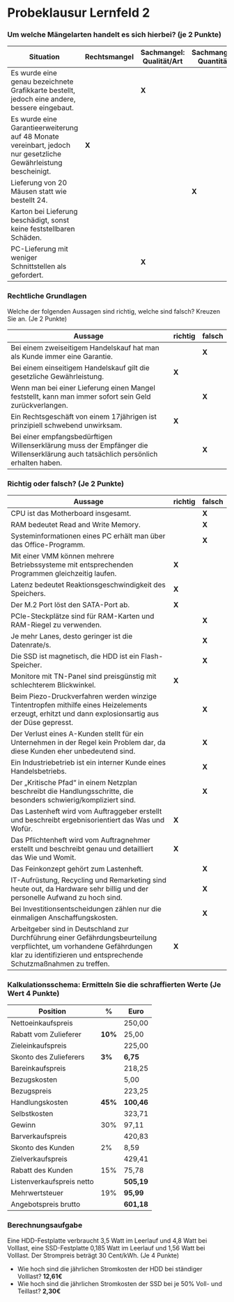 # Probeklausur Lernfeld 2

### Um welche Mängelarten handelt es sich hierbei? (je 2 Punkte)

| Situation                                                                                                      | Rechtsmangel | Sachmangel: Qualität/Art | Sachmangel: Quantität | Kein Mangel |
| -------------------------------------------------------------------------------------------------------------- | ------------ | ------------------------ | --------------------- | ----------- |
| Es wurde eine genau bezeichnete Grafikkarte bestellt, jedoch eine andere, bessere eingebaut.                   |              | <b>X</b>                 |                       |             |
| Es wurde eine Garantieerweiterung auf 48 Monate vereinbart, jedoch nur gesetzliche Gewährleistung bescheinigt. | <b>X</b>     |                          |                       |             |
| Lieferung von 20 Mäusen statt wie bestellt 24.                                                                 |              |                          | <b>X</b>              |             |
| Karton bei Lieferung beschädigt, sonst keine feststellbaren Schäden.                                           |              |                          |                       | <b>X</b>    |
| PC-Lieferung mit weniger Schnittstellen als gefordert.                                                         |              | <b>X</b>                 |                       |             |

### Rechtliche Grundlagen

Welche der folgenden Aussagen sind richtig, welche sind falsch? Kreuzen Sie an. (Je 2 Punkte)

| Aussage                                                                                                                            | richtig  | falsch   |
| ---------------------------------------------------------------------------------------------------------------------------------- | -------- | -------- |
| Bei einem zweiseitigem Handelskauf hat man als Kunde immer eine Garantie.                                                          |          | <b>X</b> |
| Bei einem einseitigem Handelskauf gilt die gesetzliche Gewährleistung.                                                             | <b>X</b> |          |
| Wenn man bei einer Lieferung einen Mangel feststellt, kann man immer sofort sein Geld zurückverlangen.                             |          | <b>X</b> |
| Ein Rechtsgeschäft von einem 17jährigen ist prinzipiell schwebend unwirksam.                                                       | <b>X</b> |          |
| Bei einer empfangsbedürftigen Willenserklärung muss der Empfänger die Willenserklärung auch tatsächlich persönlich erhalten haben. |          | <b>X</b> |

### Richtig oder falsch? (Je 2 Punkte)

| Aussage                                                                                                                                                                                     | richtig  | falsch   |
| ------------------------------------------------------------------------------------------------------------------------------------------------------------------------------------------- | -------- | -------- |
| CPU ist das Motherboard insgesamt.                                                                                                                                                          |          | <b>X</b> |
| RAM bedeutet Read and Write Memory.                                                                                                                                                         |          | <b>X</b> |
| Systeminformationen eines PC erhält man über das Office-Programm.                                                                                                                           |          | <b>X</b> |
| Mit einer VMM können mehrere Betriebssysteme mit entsprechenden Programmen gleichzeitig laufen.                                                                                             | <b>X</b> |          |
| Latenz bedeutet Reaktionsgeschwindigkeit des Speichers.                                                                                                                                     | <b>X</b> |          |
| Der M.2 Port löst den SATA-Port ab.                                                                                                                                                         | <b>X</b> |          |
| PCIe-Steckplätze sind für RAM-Karten und RAM-Riegel zu verwenden.                                                                                                                           |          | <b>X</b> |
| Je mehr Lanes, desto geringer ist die Datenrate/s.                                                                                                                                          |          | <b>X</b> |
| Die SSD ist magnetisch, die HDD ist ein Flash-Speicher.                                                                                                                                     |          | <b>X</b> |
| Monitore mit TN-Panel sind preisgünstig mit schlechterem Blickwinkel.                                                                                                                       | <b>X</b> |          |
| Beim Piezo-Druckverfahren werden winzige Tintentropfen mithilfe eines Heizelements erzeugt, erhitzt und dann explosionsartig aus der Düse gepresst.                                         |          | <b>X</b> |
| Der Verlust eines A-Kunden stellt für ein Unternehmen in der Regel kein Problem dar, da diese Kunden eher unbedeutend sind.                                                                 |          | <b>X</b> |
| Ein Industriebetrieb ist ein interner Kunde eines Handelsbetriebs.                                                                                                                          |          | <b>X</b> |
| Der „Kritische Pfad“ in einem Netzplan beschreibt die Handlungsschritte, die besonders schwierig/kompliziert sind.                                                                          |          | <b>X</b> |
| Das Lastenheft wird vom Auftraggeber erstellt und beschreibt ergebnisorientiert das Was und Wofür.                                                                                          | <b>X</b> |          |
| Das Pflichtenheft wird vom Auftragnehmer erstellt und beschreibt genau und detailliert das Wie und Womit.                                                                                   | <b>X</b> |          |
| Das Feinkonzept gehört zum Lastenheft.                                                                                                                                                      |          | <b>X</b> |
| IT-Aufrüstung, Recycling und Remarketing sind heute out, da Hardware sehr billig und der personelle Aufwand zu hoch sind.                                                                   |          | <b>X</b> |
| Bei Investitionsentscheidungen zählen nur die einmaligen Anschaffungskosten.                                                                                                                |          | <b>X</b> |
| Arbeitgeber sind in Deutschland zur Durchführung einer Gefährdungsbeurteilung verpflichtet, um vorhandene Gefährdungen klar zu identifizieren und entsprechende Schutzmaßnahmen zu treffen. | <b>X</b> |          |

### Kalkulationsschema: Ermitteln Sie die schraffierten Werte (Je Wert 4 Punkte)

| Position                  | %          | Euro          |
| ------------------------- | ---------- | ------------- |
| Nettoeinkaufspreis        |            | 250,00        |
| Rabatt vom Zulieferer     | <b>10%</b> | 25,00         |
| Zieleinkaufspreis         |            | 225,00        |
| Skonto des Zulieferers    | <b>3%</b>  | <b>6,75</b>   |
| Bareinkaufspreis          |            | 218,25        |
| Bezugskosten              |            | 5,00          |
| Bezugspreis               |            | 223,25        |
| Handlungskosten           | <b>45%</b> | <b>100,46</b> |
| Selbstkosten              |            | 323,71        |
| Gewinn                    | 30%        | 97,11         |
| Barverkaufspreis          |            | 420,83        |
| Skonto des Kunden         | 2%         | 8,59          |
| Zielverkaufspreis         |            | 429,41        |
| Rabatt des Kunden         | 15%        | 75,78         |
| Listenverkaufspreis netto |            | <b>505,19</b> |
| Mehrwertsteuer            | 19%        | <b>95,99</b>  |
| Angebotspreis brutto      |            | <b>601,18</b> |

### Berechnungsaufgabe

Eine HDD-Festplatte verbraucht 3,5 Watt im Leerlauf und 4,8 Watt bei Volllast, eine SSD-Festplatte 0,185 Watt im Leerlauf und 1,56 Watt bei Volllast. Der Strompreis beträgt 30 Cent/kWh. (Je 4 Punkte)

- Wie hoch sind die jährlichen Stromkosten der HDD bei ständiger Volllast? <b>12,61€</b>
- Wie hoch sind die jährlichen Stromkosten der SSD bei je 50% Voll- und Teillast? <b>2,30€</b>

